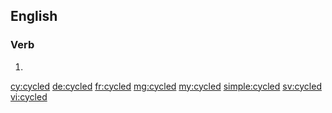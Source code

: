 ==English==

===Verb===
{{head|en|verb form}}

# {{en-past of|cycle}}

[[cy:cycled]]
[[de:cycled]]
[[fr:cycled]]
[[mg:cycled]]
[[my:cycled]]
[[simple:cycled]]
[[sv:cycled]]
[[vi:cycled]]